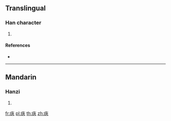 {{character info/new}}
==Translingual==

===Han character===
{{Han char|rn=104|rad=疒|as=04|sn=9|four=|canj=KDK}}

# {{defn|Han|sort=疒04}}

====References====
* {{Han ref|kx=0770.080|dkj=22059|dj=1180.120|hdz=42663.140|uh=75A6|ud=30118}}

----

==Mandarin==

===Hanzi===
{{cmn-hanzi|pin=[[jué]] ([[jue2]])|wg=chüeh<sup>2</sup>}}

# {{defn|lang=cmn|sort=疒04}}

[[fr:疦]]
[[pl:疦]]
[[th:疦]]
[[zh:疦]]